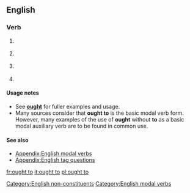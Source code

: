 {{also|ought|aught to do with}}
==English==

===Verb===
{{head|en|verb|head=[[ought]] [[to]]}}

# {{context|auxiliary|lang=en}} {{non-gloss definition|Indicating [[duty]] or [[obligation]].}}
# {{context|auxiliary|lang=en}} {{non-gloss definition|Indicating [[advisability]] or [[prudence]].}}
# {{context|auxiliary|lang=en}} {{non-gloss definition|Indicating [[desirability]].}}
# {{context|auxiliary|lang=en}} {{non-gloss definition|Indicating [[likelihood]] or [[probability]].}}

====Usage notes====
* See '''[[ought]]''' for fuller examples and usage.
* Many sources consider that '''ought to''' is the basic modal verb form. However, many examples of the use of '''ought''' without '''to''' as a basic modal auxiliary verb are to be found in common use.

====See also====
* [[Appendix:English modal verbs]]
* [[Appendix:English tag questions]]

[[Category:English non-constituents]]
[[Category:English modal verbs]]

[[fr:ought to]]
[[it:ought to]]
[[pl:ought to]]